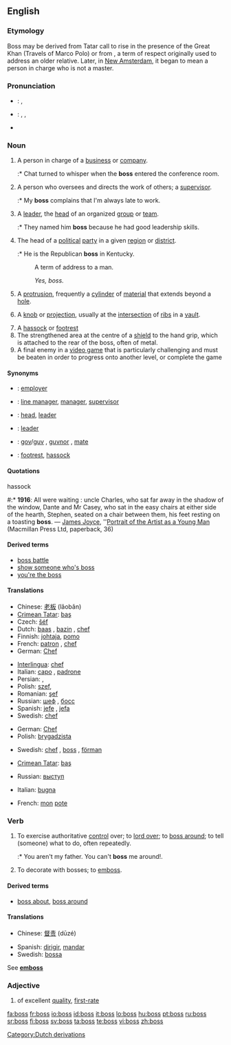 {{rfc}}
==English==

===Etymology===
Boss may be derived from Tatar call to rise in the presence of the Great Khan (Travels of Marco Polo) or from {{term|baas|lang=nl}}, a term of respect originally used to address an older relative. Later, in [[w:New Amsterdam|New Amsterdam]], it began to mean a person in charge who is not a master.

===Pronunciation===
* {{a|UK}}: {{IPA|/bɒs/}}, {{SAMPA|/bQs/}}
* {{a|US}}: {{enPR|bäs}}, {{IPA|/bɑs/}}, {{SAMPA|/bAs/}}
* {{audio|en-us-boss.ogg|Audio (US)}}
*: {{rhymes|ɒs}}

===Noun===
{{en-noun|es}}

# A person in charge of a [[business]] or [[company]].
#:* Chat turned to whisper when the '''boss''' entered the conference room.
# A person who oversees and directs the work of others; a [[supervisor]].<!--not their defining role: someone who [[fires]] people.-->
#:* My '''boss''' complains that I'm always late to work.
# A [[leader]], the [[head]] of an organized [[group]] or [[team]].
#:* They named him '''boss''' because he had good leadership skills.
# The head of a [[political]] [[party]] in a given [[region]] or [[district]].
#:* He is the Republican '''boss''' in Kentucky.
#: {{informal}} A term of address to a man.
#:''Yes, boss.''
# {{context|mechanics}} A [[protrusion]], frequently a [[cylinder]] of [[material]] that extends beyond a [[hole]].
# {{architecture}} A [[knob]] or [[projection]], usually at the [[intersection]] of [[rib]]s in a [[vault]].
# A [[hassock]] or [[footrest]]
# The strengthened area at the centre of a [[shield]] to the hand grip, which is attached to the rear of the boss, often of metal.<!-- The boss is frequently made of metal even when the remainder of the shield is of wood or leather-->
# A final enemy in a [[video game]] that is particularly challenging and must be beaten in order to progress onto another level, or complete the game

====Synonyms====
*{{italbrac|person in charge of a business or company}}: [[employer]]
*{{italbrac|person who oversees and directs the work of others}}: [[line manager]], [[manager]], [[supervisor]]
*{{italbrac|leader of an organized group or team}}: [[head]], [[leader]]
*{{italbrac|head of a political party in a given region or district}}: [[leader]]
*{{italbrac|informal: term of address to a man}}: [[gov]]/[[guv]] {{italbrac|UK}}, [[guvnor]] {{italbrac|UK}}, [[mate]] {{italbrac|UK}}
*{{italbrac|hassock or footrest}}: [[footrest]], [[hassock]]

====Quotations====
;hassock
#:* '''1916''': All were waiting : uncle Charles, who sat far away in the shadow of the window, Dante and Mr Casey, who sat in the easy chairs at either side of the hearth, Stephen, seated on a chair between them, his feet resting on a toasting '''boss'''. &mdash; [[w:James Joyce|James Joyce]], ''[[w:Portrait of the Artist as a Young Man|Portrait of the Artist as a Young Man]] (Macmillan Press Ltd, paperback, 36)

====Derived terms====
*[[boss battle]]
*[[show someone who's boss]]
*[[you're the boss]]

====Translations====
{{trans-top|person in charge}}
* Chinese: [[老板]] (lǎobǎn)
* [[Crimean Tatar]]: [[baş#Crimean Tatar|baş]]
* Czech: [[šéf]] {{m}}
* Dutch: [[baas]] {{m}}, [[bazin]] {{f}}, [[chef]] {{m}}
* Finnish: [[johtaja]], [[pomo]] {{qualifier|informal}}
* French: [[patron]] {{m}}, [[chef]] {{m}}
* German: [[Chef]] {{m}}
{{trans-mid}}
* [[Interlingua]]: [[chef]]
* Italian: [[capo]] {{m}}, [[padrone]] {{m}}
* Persian: {{fa-Arab|[[مدیر]]}} {{m}}, {{fa-Arab|[[کارفرما]]}} {{m}}
* Polish: [[szef]], {{m}}
* Romanian: [[şef]] {{m}}
* Russian: [[шеф]] {{m}}, [[босс]] {{m}}
* Spanish: [[jefe]] {{m}}, [[jefa]] {{f}}
* Swedish: [[chef]] {{c}}
{{trans-bottom}}

{{trans-top|supervisor}}
* German: [[Chef]] {{m}}
* Polish: [[brygadzista]] {{m}}
{{trans-mid}}
* Swedish: [[chef]] {{c}}, [[#Swedish|boss]] {{c}}, [[förman]] {{c}}
{{trans-bottom}}

{{trans-top|leader, head of an organised team}}
{{trans-mid}}
{{trans-bottom}}

{{trans-top|head of a political party}}
* [[Crimean Tatar]]: [[baş#Crimean Tatar|baş]]
{{trans-mid}}
{{trans-bottom}}

{{trans-top|mechanics: a protrusion}}
* Russian: [[выступ]] {{m}}
{{trans-mid}}
{{trans-bottom}}

{{trans-top|architecture: knob or protrusion}}
* Italian: [[bugna]] {{f}}
{{trans-mid}}
{{trans-bottom}}

{{trans-top|term of address to a man}}
* French: [[mon#French|mon]] [[pote#French|pote]] {{m}}
{{trans-mid}}
{{trans-bottom}}

{{trans-top|a hassock or footrest}}
{{trans-mid}}
{{trans-bottom}}
{{trans-top|centre of a shield}}
{{trans-mid}}
{{trans-bottom}}

===Verb===
{{en-verb|boss|es}}

#{{rfv-sense}} {{transitive}} To exercise authoritative [[control]] over; to [[lord over]]; to [[boss around]]; to tell (someone) what to do, often repeatedly.
#:* You aren't my father. You can't '''boss''' me around!.
# {{context|transitive|rare}} To decorate with bosses; to [[emboss]].

====Derived terms====
*[[boss about]], [[boss around]]

====Translations====
{{trans-top|to exercise authority over (someone)}}
* Chinese: [[督责]] (dūzé)
{{trans-mid}}
* Spanish: [[dirigir]], [[mandar]]
* Swedish: [[bossa]]
{{trans-bottom}}

{{trans-top|emboss}}
See '''[[emboss]]'''
{{trans-bottom}}

===Adjective===
{{en-adj|-}}

# {{slang}} of excellent [[quality]], [[first-rate]]

[[Category:Dutch derivations]]

[[fa:boss]]
[[fr:boss]]
[[io:boss]]
[[id:boss]]
[[it:boss]]
[[lo:boss]]
[[hu:boss]]
[[pt:boss]]
[[ru:boss]]
[[sr:boss]]
[[fi:boss]]
[[sv:boss]]
[[ta:boss]]
[[te:boss]]
[[vi:boss]]
[[zh:boss]]